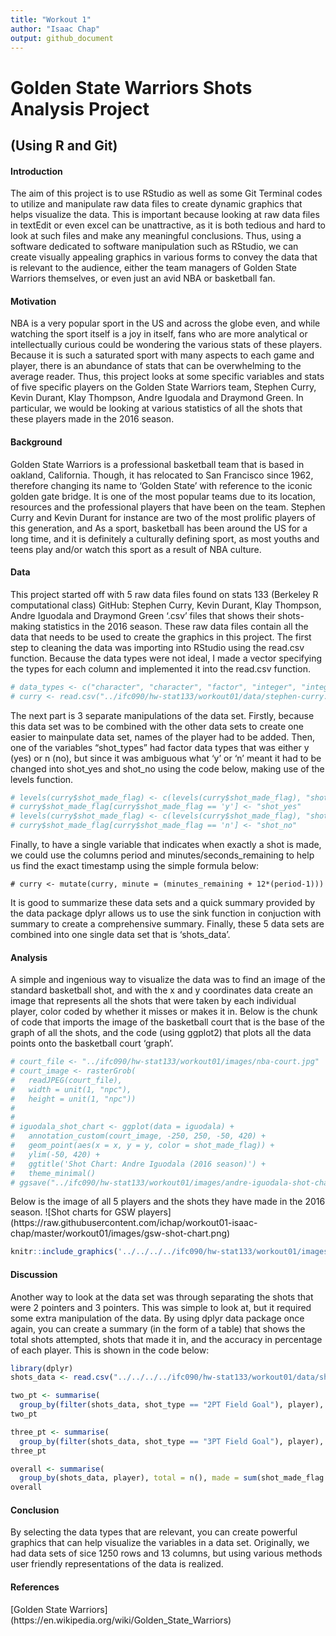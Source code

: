 ```yaml
---
title: "Workout 1"
author: "Isaac Chap"
output: github_document
---
```

# Golden State Warriors Shots Analysis Project
## (Using R and Git)


#### Introduction
  The aim of this project is to use RStudio as well as some Git Terminal codes to utilize and manipulate raw data files to create dynamic graphics that helps visualize the data. This is important because looking at raw data files in textEdit or even excel can be unattractive, as it is both tedious and hard to look at such files and make any meaningful conclusions.
  Thus, using a software dedicated to software manipulation such as RStudio, we can create visually appealing graphics in various forms to convey the data that is relevant to the audience, either the team managers of Golden State Warriors themselves, or even just an avid  NBA or basketball fan.

#### Motivation
  NBA is a very popular sport in the US and across the globe even, and while watching the sport itself is a joy in itself, fans who are more analytical or intellectually curious could be wondering the various stats of these players. Because it is such a saturated sport with many aspects to each game and player, there is an abundance of stats that can be overwhelming to the average reader. 
  Thus, this project looks at some specific variables and stats of five specific players on the Golden State Warriors team, Stephen Curry, Kevin Durant, Klay Thompson, Andre Iguodala and Draymond Green. In particular, we would be looking at various statistics of all the shots that these players made in the 2016 season.

#### Background
  Golden State Warriors is a professional basketball team that is based in oakland, California. Though, it has relocated to San Francisco since 1962, therefore changing its name to 'Golden State' with reference to the iconic golden gate bridge. It is one of the most popular teams due to its location, resources and the professional players that have been on the team. Stephen Curry and Kevin Durant for instance are two of the most prolific players of this generation, and 
  As a sport, basketball has been around the US for a long time, and it is definitely a culturally defining sport, as most youths and teens play and/or watch this sport as a result of NBA culture. 
  
#### Data
  This project started off with 5 raw data files found on stats 133 (Berkeley R computational class) GitHub: Stephen Curry, Kevin Durant, Klay Thompson, Andre Iguodala and Draymond Green '.csv' files that shows their shots-making statistics in the 2016 season. These raw data files contain all the data that needs to be used to create the graphics in this project.
  The first step to cleaning the data was importing into RStudio using the read.csv function. Because the data types were not ideal, I made a vector specifying the types for each column and implemented it into the read.csv function.

``` r
# data_types <- c("character", "character", "factor", "integer", "integer", "integer", "factor", "factor", "factor", "integer", "character", "integer", "integer")
# curry <- read.csv("../ifc090/hw-stat133/workout01/data/stephen-curry.csv", colClasses = data_types, stringsAsFactors = FALSE)
```

  The next part is 3 separate manipulations of the data set. Firstly, because this data set was to be combined with the other data sets to create one easier to mainpulate data set, names of the player had to be added. 
  Then, one of the variables "shot_types" had factor data types that was either y (yes) or n (no), but since it was ambiguous what 'y' or 'n' meant it had to be changed into shot_yes and shot_no using the code below, making use of the levels function.

``` r
# levels(curry$shot_made_flag) <- c(levels(curry$shot_made_flag), "shot_yes")
# curry$shot_made_flag[curry$shot_made_flag == 'y'] <- "shot_yes"
# levels(curry$shot_made_flag) <- c(levels(curry$shot_made_flag), "shot_no")
# curry$shot_made_flag[curry$shot_made_flag == 'n'] <- "shot_no"  
```

  Finally, to have a single variable that indicates when exactly a shot is made, we could use the columns period and minutes/seconds_remaining to help us find the exact timestamp using the simple formula below:
```
# curry <- mutate(curry, minute = (minutes_remaining + 12*(period-1)))
```

  It is good to summarize these data sets and a quick summary provided by the data package dplyr allows us to use the sink function in conjuction with summary to create a comprehensive summary.
  Finally, these 5 data sets are combined into one single data set that is 'shots_data'.
  
#### Analysis
  A simple and ingenious way to visualize the data was to find an image of the standard basketball shot, and with the x and y coordinates data create an image that represents all the shots that were taken by each individual player, color coded by whether it misses or makes it in. Below is the chunk of code that imports the image of the basketball court that is the base of the graph of all the shots, and the code (using ggplot2) that plots all the data points onto the basketball court 'graph'.
``` r
# court_file <- "../ifc090/hw-stat133/workout01/images/nba-court.jpg"
# court_image <- rasterGrob(
#   readJPEG(court_file),
#   width = unit(1, "npc"),
#   height = unit(1, "npc"))
# 
# 
# iguodala_shot_chart <- ggplot(data = iguodala) +
#   annotation_custom(court_image, -250, 250, -50, 420) +
#   geom_point(aes(x = x, y = y, color = shot_made_flag)) +
#   ylim(-50, 420) +
#   ggtitle('Shot Chart: Andre Iguodala (2016 season)') +
#   theme_minimal()
# ggsave("../ifc090/hw-stat133/workout01/images/andre-iguodala-shot-chart.pdf", width=6.5, height=5)
```
Below is the image of all 5 players and the shots they have made in the 2016 season.
![Shot charts for GSW players] (https://raw.githubusercontent.com/ichap/workout01-isaac-chap/master/workout01/images/gsw-shot-chart.png)
```r

knitr::include_graphics('../../../../ifc090/hw-stat133/workout01/images/gsw-shot-chart.png')
```

#### Discussion

  Another way to look at the data set was through separating the shots that were 2 pointers and 3 pointers. This was simple to look at, but it required some extra manipulation of the data. By using dplyr data package once again, you can create a summary (in the form of a table) that shows the total shots attempted, shots that made it in, and the accuracy in percentage of each player. This is shown in the code below:
``` r
library(dplyr)
shots_data <- read.csv("../../../../ifc090/hw-stat133/workout01/data/shots-data.csv")

two_pt <- summarise(
  group_by(filter(shots_data, shot_type == "2PT Field Goal"), player), total = n(), made = sum(shot_made_flag == "shot_yes"), perc_made = made/total*100)
two_pt

three_pt <- summarise(
  group_by(filter(shots_data, shot_type == "3PT Field Goal"), player), total = n(), made = sum(shot_made_flag == "shot_yes"), perc_made = made/total*100)
three_pt

overall <- summarise(
  group_by(shots_data, player), total = n(), made = sum(shot_made_flag == "shot_yes"), perc_made = made/total*100)
overall
```
#### Conclusion
  By selecting the data types that are relevant, you can create powerful graphics that can help visualize the variables in a data set. Originally, we had data sets of sice 1250 rows and 13 columns, but using various methods user friendly representations of the data is realized. 

#### References

[Golden State Warriors] (https://en.wikipedia.org/wiki/Golden_State_Warriors)

